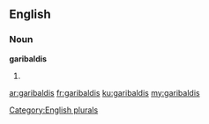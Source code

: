 ==English==

===Noun===
'''garibaldis'''

# {{plural of|garibaldi}}

[[Category:English plurals]]

[[ar:garibaldis]]
[[fr:garibaldis]]
[[ku:garibaldis]]
[[my:garibaldis]]